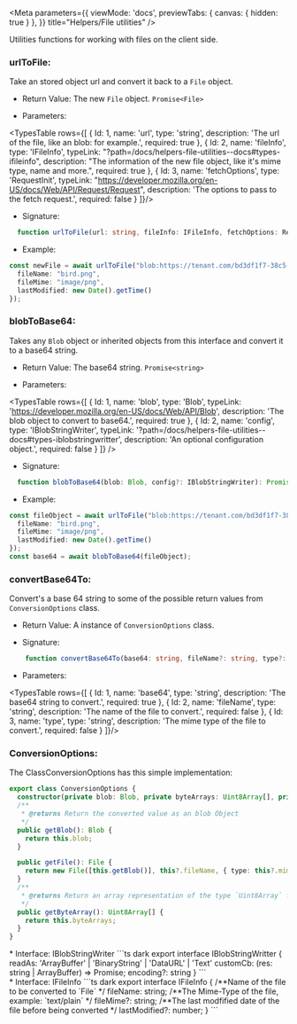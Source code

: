 
<Meta 
  parameters={{
    viewMode: 'docs',
    previewTabs: { canvas: { hidden: true } },
  }}
  title="Helpers/File utilities" />

Utilities functions for working with files on the client side.

### urlToFile:
Take an stored object url and convert it back to a `File` object.

* Return Value: The new `File` object. `Promise<File>`

* Parameters:

<TypesTable rows={[
    {
        Id: 1,
        name: 'url',
        type: 'string',
        description: 'The url of the file, like an blob: for example.',
        required: true
    },
    {
        Id: 2,
        name: 'fileInfo',
        type: 'IFileInfo',
        typeLink: "?path=/docs/helpers-file-utilities--docs#types-ifileinfo",
        description: "The information of the new file object, like it's mime type, name and more.",
        required: true
    },
    {
        Id: 3,
        name: 'fetchOptions',
        type: 'RequestInit',
        typeLink: "https://developer.mozilla.org/en-US/docs/Web/API/Request/Request",
        description: 'The options to pass to the fetch request.',
        required: false
    }
]}/>

* Signature:
```ts dark
  function urlToFile(url: string, fileInfo: IFileInfo, fetchOptions: RequestInit = null): Promise<File>
```	

* Example:

```ts live=true
const newFile = await urlToFile("blob:https://tenant.com/bd3df1f7-38c5-44db-9a97-aa956072ef02", {
  fileName: "bird.png",
  fileMime: "image/png",
  lastModified: new Date().getTime()
});
```

### blobToBase64:
Takes any `Blob` object or inherited objects from this interface and convert it to a base64 string.
 
* Return Value: The base64 string. `Promise<string>`

* Parameters:

<TypesTable rows={[
  {
      Id: 1,
      name: 'blob',
      type: 'Blob',
      typeLink: 'https://developer.mozilla.org/en-US/docs/Web/API/Blob',
      description: 'The blob object to convert to base64.',
      required: true
  },
  {
      Id: 2,
      name: 'config',
      type: 'IBlobStringWriter',
      typeLink: '?path=/docs/helpers-file-utilities--docs#types-iblobstringwritter',
      description: 'An optional configuration object.',
      required: false
  }
]} />

* Signature:

```ts dark
  function blobToBase64(blob: Blob, config?: IBlobStringWriter): Promise<string>
```

* Example:

```ts live=true
const fileObject = await urlToFile("blob:https://tenant.com/bd3df1f7-38c5-44db-9a97-aa956072ef02", {
  fileName: "bird.png",
  fileMime: "image/png",
  lastModified: new Date().getTime()
});
const base64 = await blobToBase64(fileObject);
```

### convertBase64To:

Convert's a base 64 string to some of the possible return values from `ConversionOptions` class.

* Return Value: A instance of `ConversionOptions` class.

* Signature:
```ts dark
    function convertBase64To(base64: string, fileName?: string, type?: string): ConversionOptions
```

* Parameters:

<TypesTable rows={[
  {
      Id: 1,
      name: 'base64',
      type: 'string',
      description: 'The base64 string to convert.',
      required: true
  },
  {
      Id: 2,
      name: 'fileName',
      type: 'string',
      description: 'The name of the file to convert.',
      required: false
  },
  {
      Id: 3,
      name: 'type',
      type: 'string',
      description: 'The mime type of the file to convert.',
      required: false
    }
]}/>

### ConversionOptions:

The ClassConversionOptions has this simple implementation:

```ts dark
export class ConversionOptions {
  constructor(private blob: Blob, private byteArrays: Uint8Array[], private mimeType: string, private fileName?: string) { }
  /**
   * @returns Return the converted value as an blob Object
   */
  public getBlob(): Blob {
    return this.blob;
  }

  public getFile(): File {
    return new File([this.getBlob()], this?.fileName, { type: this?.mimeType });
  }
  /**
   * @returns Return an array representation of the type `Uint8Array` from the given base64 value.
   */
  public getByteArray(): Uint8Array[] {
    return this.byteArrays;
  }
}
```

<div id="types-iblobstringwritter"/>
* Interface: IBlobStringWriter
```ts dark
export interface IBlobStringWritter {
    readAs: 'ArrayBuffer' | 'BinaryString' | 'DataURL' | 'Text'
    customCb: (res: string | ArrayBuffer) => Promise<string>;
    encoding?: string
}
```

<div id="types-ifileinfo"/>
* Interface: IFileInfo
```ts dark
export interface IFileInfo {
    /**Name of the file to be converted to `File` */
    fileName: string;
    /**The Mime-Type of the file, example: `text/plain` */
    fileMime?: string;
    /**The last modfified date of the file before being converted */
    lastModified?: number;
}
```